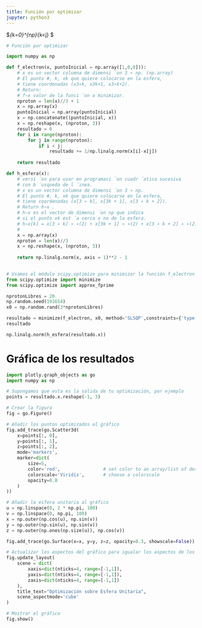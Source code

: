 ```yaml
---
title: Función por optimizar
jupyter: python3
---
```



$\sum_{k=0}^{np}\sum_{k<j} \frac{1}{\lVert x_{k}-x_{j} \rVert ^{-1}} $


```python
# Función por optimizar

import numpy as np

def f_electron(x, puntoInicial = np.array([1,0,0])):
    # x es un vector columna de dimensi ́on 3 ∗ np. (np.array)
    # El punto #, k, xk que quiere colocarse en la esfera,
    # tiene coordenadas (x3∗k, x3k+1, x3∗k+2).
    # Return:
    # f−x valor de la funci ́on a minimizar.
    nproton = len(x)//3 + 1
    x = np.array(x)
    puntoInicial = np.array(puntoInicial)
    x = np.concatenate((puntoInicial, x))
    x = np.reshape(x, (nproton, 3))
    resultado = 0
    for i in range(nproton):
        for j in range(nproton):
            if i < j:
                resultado += 1/np.linalg.norm(x[i]-x[j])
                
    return resultado

def h_esfera(x):
    # versi ́on para usar en programaci ́on cuadr ́atica sucesiva
    # con b ́usqueda de l ́ınea.
    # x es un vector columna de dimensi ́on 3 ∗ np.
    # El punto #, k, xk que quiere colocarse en la esfera,
    # tiene coordenadas (x[3 ∗ k], x[3k + 1], x[3 ∗ k + 2]).
    # Return h−x .
    # h−x es el vector de dimensi ́on np que indica
    # si el punto xk est ́a cerca o no de la esfera.
    # h−x[k] = x[3 ∗ k] ∗ ∗(2) + x[3k + 1] ∗ ∗(2) + x[3 ∗ k + 2] ∗ ∗(2) − 1
    #
    x = np.array(x)
    nproton = len(x)//3 
    x = np.reshape(x, (nproton, 3))
    
    return np.linalg.norm(x, axis = 1)**2 - 1
    
```

```python
# Usamos el módulo scipy.optimize para minimizar la función f_electron
from scipy.optimize import minimize
from scipy.optimize import approx_fprime

nprotonLibres = 20
np.random.seed(191654)
x0 = np.random.rand(3*nprotonLibres)

resultado = minimize(f_electron, x0, method='SLSQP',constraints={'type':'eq', 'fun': h_esfera}, options={'maxiter':400, 'ftol':1e-10})
resultado
```

```python
np.linalg.norm(h_esfera(resultado.x))
```

# Gráfica de los resultados

```python
import plotly.graph_objects as go
import numpy as np

# Supongamos que esta es la salida de tu optimización, por ejemplo
points = resultado.x.reshape(-1, 3)

# Crear la figura
fig = go.Figure()

# Añadir los puntos optimizados al gráfico
fig.add_trace(go.Scatter3d(
    x=points[:, 0],
    y=points[:, 1],
    z=points[:, 2],
    mode='markers',
    marker=dict(
        size=5,
        color='red',                # set color to an array/list of desired values
        colorscale='Viridis',       # choose a colorscale
        opacity=0.8
    )
))

# Añadir la esfera unitaria al gráfico
u = np.linspace(0, 2 * np.pi, 100)
v = np.linspace(0, np.pi, 100)
x = np.outer(np.cos(u), np.sin(v))
y = np.outer(np.sin(u), np.sin(v))
z = np.outer(np.ones(np.size(u)), np.cos(v))

fig.add_trace(go.Surface(x=x, y=y, z=z, opacity=0.3, showscale=False))

# Actualizar los aspectos del gráfico para igualar los aspectos de los ejes
fig.update_layout(
    scene = dict(
        xaxis=dict(nticks=4, range=[-1,1]),
        yaxis=dict(nticks=4, range=[-1,1]),
        zaxis=dict(nticks=4, range=[-1,1])
    ),
    title_text="Optimización sobre Esfera Unitaria",
    scene_aspectmode='cube'
)

# Mostrar el gráfico
fig.show()

```



